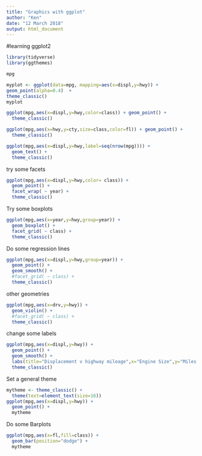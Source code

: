 ```yaml
---
title: "Graphics with ggplot"
author: "Ken"
date: "12 March 2018"
output: html_document
---
```


#learning ggplot2 

```r
library(tidyverse)
library(ggthemes)
```

```r
mpg
```
```r
myplot <- ggplot(data=mpg, mapping=aes(x=displ,y=hwy)) +
geom_point(alpha=0.4)  + 
theme_classic()
myplot

```
```r
ggplot(mpg,aes(x=displ,y=hwy,color=class)) + geom_point() +
  theme_classic()
```

```r
ggplot(mpg,aes(x=hwy,y=cty,size=class,color=fl)) + geom_point() +
  theme_classic()
```

```r
ggplot(mpg,aes(x=displ,y=hwy,label=seq(nrow(mpg)))) +
  geom_text() +
  theme_classic()
```
try some facets
```r
ggplot(mpg,aes(x=displ,y=hwy,color= class)) +
  geom_point() +
  facet_wrap( ~ year) +
  theme_classic()

```
Try some boxplots
```r
ggplot(mpg,aes(x=year,y=hwy,group=year)) +
  geom_boxplot() +
  facet_grid( ~ class) +
  theme_classic()

```
Do some regression lines 
```r
ggplot(mpg,aes(x=displ,y=hwy,group=year)) +
  geom_point() +
  geom_smooth() +
  #facet_grid( ~ class) +
  theme_classic()

```
other geometries
```r
ggplot(mpg,aes(x=drv,y=hwy)) +
  geom_violin() +
  #facet_grid( ~ class) +
  theme_classic()

```

change some labels
```r
ggplot(mpg,aes(x=displ,y=hwy)) +
  geom_point() +
  geom_smooth() +
  labs(title="Displacement v highway mileage",x="Engine Size",y="Miles per Gallon") +
  theme_classic()

```

Set a general theme
```r
mytheme <- theme_classic() + 
  theme(text=element_text(size=16))
ggplot(mpg,aes(x=displ,y=hwy)) +
  geom_point() +
  mytheme
```
Do some Barplots

```r
ggplot(mpg,aes(x=fl,fill=class)) +
  geom_bar(position="dodge") +
  mytheme
```